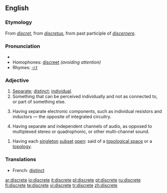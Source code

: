 {{wikipedia|dab=Discrete}}
==English==

===Etymology===
From {{OF.}} ''[[discret]]'', from {{L.}} ''[[discretus]]'', from past participle of ''[[discernere]]''.

===Pronunciation===
*{{audio|en-us-discrete.ogg|Audio (US)}}
*Homophones: [[discreet]] ''(avoiding attention)''
*Rhymes: [[Rhymes:English:-iːt|-iːt]]

===Adjective===
{{en-adj}}

# [[separate|Separate]]; [[distinct]]; [[individual]].
# Something that can be perceived individually and not as connected to, or part of something else.
# {{context|electrical engineering}} Having separate electronic components, such as individual resistors and inductors — the opposite of integrated circuitry.
# {{context|audio engineering}} Having separate and independent channels of audio, as opposed to multiplexed stereo or quadrophonic, or other multi-channel sound.
<!--move to [[discrete set]] # {{mathematics}}: a discrete set is a countable or countably infinite, with a cardinality less than or equal to aleph 0. (Including integers.) Mathematical study of discrete sets is the area of inquiry for discrete mathematics, but also important for combinatorics, probability theory and statistical theory.-->
# {{topology}} Having each [[singleton]] [[subset]] [[open]]: said of a [[topological space]] or a [[topology]].

===Translations===
{{rfc-level|Translations at L3+ (AutoFormat would have corrected level of Translations)}}
{{top}}
*French: [[distinct]]
{{bottom}}

[[ar:discrete]]
[[io:discrete]]
[[it:discrete]]
[[pl:discrete]]
[[pt:discrete]]
[[ru:discrete]]
[[fi:discrete]]
[[te:discrete]]
[[vi:discrete]]
[[tr:discrete]]
[[zh:discrete]]